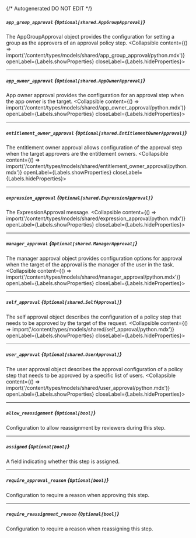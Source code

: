 {/* Autogenerated DO NOT EDIT  */}

##### `app_group_approval` *{`Optional[shared.AppGroupApproval]`}*
The AppGroupApproval object provides the configuration for setting a group as the approvers of an approval policy step.
<Collapsible content={() => import('/content/types/models/shared/app_group_approval/python.mdx')} openLabel={Labels.showProperties} closeLabel={Labels.hideProperties}>
</Collapsible>

---
##### `app_owner_approval` *{`Optional[shared.AppOwnerApproval]`}*
App owner approval provides the configuration for an approval step when the app owner is the target.
<Collapsible content={() => import('/content/types/models/shared/app_owner_approval/python.mdx')} openLabel={Labels.showProperties} closeLabel={Labels.hideProperties}>
</Collapsible>

---
##### `entitlement_owner_approval` *{`Optional[shared.EntitlementOwnerApproval]`}*
The entitlement owner approval allows configuration of the approval step when the target approvers are the entitlement owners.
<Collapsible content={() => import('/content/types/models/shared/entitlement_owner_approval/python.mdx')} openLabel={Labels.showProperties} closeLabel={Labels.hideProperties}>
</Collapsible>

---
##### `expression_approval` *{`Optional[shared.ExpressionApproval]`}*
The ExpressionApproval message.
<Collapsible content={() => import('/content/types/models/shared/expression_approval/python.mdx')} openLabel={Labels.showProperties} closeLabel={Labels.hideProperties}>
</Collapsible>

---
##### `manager_approval` *{`Optional[shared.ManagerApproval]`}*
The manager approval object provides configuration options for approval when the target of the approval is the manager of the user in the task.
<Collapsible content={() => import('/content/types/models/shared/manager_approval/python.mdx')} openLabel={Labels.showProperties} closeLabel={Labels.hideProperties}>
</Collapsible>

---
##### `self_approval` *{`Optional[shared.SelfApproval]`}*
The self approval object describes the configuration of a policy step that needs to be approved by the target of the request.
<Collapsible content={() => import('/content/types/models/shared/self_approval/python.mdx')} openLabel={Labels.showProperties} closeLabel={Labels.hideProperties}>
</Collapsible>

---
##### `user_approval` *{`Optional[shared.UserApproval]`}*
The user approval object describes the approval configuration of a policy step that needs to be approved by a specific list of users.
<Collapsible content={() => import('/content/types/models/shared/user_approval/python.mdx')} openLabel={Labels.showProperties} closeLabel={Labels.hideProperties}>
</Collapsible>

---
##### `allow_reassignment` *{`Optional[bool]`}*
Configuration to allow reassignment by reviewers during this step.

---
##### `assigned` *{`Optional[bool]`}*
A field indicating whether this step is assigned.

---
##### `require_approval_reason` *{`Optional[bool]`}*
Configuration to require a reason when approving this step.

---
##### `require_reassignment_reason` *{`Optional[bool]`}*
Configuration to require a reason when reassigning this step.


